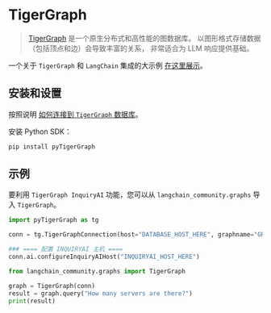 # TigerGraph

>[TigerGraph](https://www.tigergraph.com/tigergraph-db/) 是一个原生分布式和高性能的图数据库。
> 以图形格式存储数据（包括顶点和边）会导致丰富的关系，
> 非常适合为 LLM 响应提供基础。

一个关于 `TigerGraph` 和 `LangChain` 集成的大示例 [在这里展示](https://github.com/tigergraph/graph-ml-notebooks/blob/main/applications/large_language_models/TigerGraph_LangChain_Demo.ipynb)。

## 安装和设置

按照说明 [如何连接到 `TigerGraph` 数据库](https://docs.tigergraph.com/pytigergraph/current/getting-started/connection)。

安装 Python SDK：

```bash
pip install pyTigerGraph
```

## 示例

要利用 `TigerGraph InquiryAI` 功能，您可以从 `langchain_community.graphs` 导入 `TigerGraph`。

```python
import pyTigerGraph as tg

conn = tg.TigerGraphConnection(host="DATABASE_HOST_HERE", graphname="GRAPH_NAME_HERE", username="USERNAME_HERE", password="PASSWORD_HERE")

### ==== 配置 INQUIRYAI 主机 ====
conn.ai.configureInquiryAIHost("INQUIRYAI_HOST_HERE")

from langchain_community.graphs import TigerGraph

graph = TigerGraph(conn)
result = graph.query("How many servers are there?")
print(result)
```